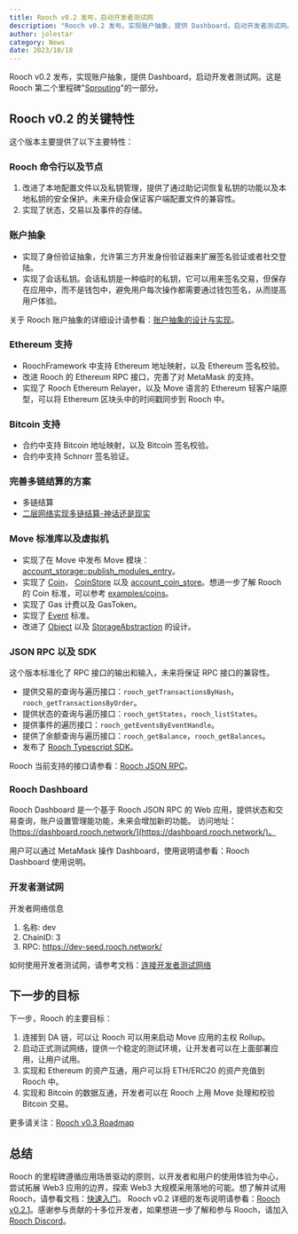 ```yaml
---
title: Rooch v0.2 发布，启动开发者测试网
description: "Rooch v0.2 发布，实现账户抽象，提供 Dashboard，启动开发者测试网。"
author: jolestar
category: News
date: 2023/10/18
---
```



<PostHeader />

Rooch v0.2 发布，实现账户抽象，提供 Dashboard，启动开发者测试网。这是 Rooch 第二个里程碑"[Sprouting](/learn/miscellaneous/roadmap)"的一部分。

## Rooch v0.2 的关键特性

这个版本主要提供了以下主要特性：

### Rooch 命令行以及节点

1. 改进了本地配置文件以及私钥管理，提供了通过助记词恢复私钥的功能以及本地私钥的安全保护。未来升级会保证客户端配置文件的兼容性。
2. 实现了状态，交易以及事件的存储。

### 账户抽象

* 实现了身份验证抽象，允许第三方开发身份验证器来扩展签名验证或者社交登陆。
* 实现了会话私钥。会话私钥是一种临时的私钥，它可以用来签名交易，但保存在应用中，而不是钱包中，避免用户每次操作都需要通过钱包签名，从而提高用户体验。

关于 Rooch 账户抽象的详细设计请参看：[账户抽象的设计与实现](../learn/core-concepts/accounts/account-abstraction-implementation)。

### Ethereum 支持

* RoochFramework 中支持 Ethereum 地址映射，以及 Ethereum 签名校验。
* 改进 Rooch 的 Ethereum RPC 接口，完善了对 MetaMask 的支持。
* 实现了 Rooch Ethereum Relayer，以及 Move 语言的 Ethereum 轻客户端原型，可以将 Ethereum 区块头中的时间戳同步到 Rooch 中。 

### Bitcoin 支持

* 合约中支持 Bitcoin 地址映射，以及 Bitcoin 签名校验。
* 合约中支持 Schnorr 签名验证。

### 完善多链结算的方案

* 多链结算
* [二层网络实现多链结算-神话还是现实](./multi-chain_settlement_by_layer2-myth_or_Reality)

### Move 标准库以及虚拟机

* 实现了在 Move 中发布 Move 模块：[account_storage::publish_modules_entry](https://github.com/rooch-network/rooch/blob/7fd6418dff1aa7e40cae9e8eede375b776bbb771/moveos/moveos-stdlib/moveos-stdlib/sources/account_storage.move#L224)。
* 实现了 [Coin](https://github.com/rooch-network/rooch/blob/main/frameworks/rooch-framework/sources/coin.move)， [CoinStore](https://github.com/rooch-network/rooch/blob/main/frameworks/rooch-framework/sources/coin_store.move) 以及 [account_coin_store](https://github.com/rooch-network/rooch/blob/main/frameworks/rooch-framework/sources/account_coin_store.move)。想进一步了解 Rooch 的 Coin 标准，可以参考 [examples/coins](https://github.com/rooch-network/rooch/tree/main/examples/coins)。
* 实现了 Gas 计费以及 GasToken。
* 实现了 [Event](https://github.com/rooch-network/rooch/blob/main/frameworks/moveos-stdlib/sources/event.move) 标准。
* 改进了 [Object](../learn/core-concepts/objects/object) 以及 [StorageAbstraction](../learn/core-concepts/objects/storage-abstraction) 的设计。


### JSON RPC 以及 SDK

这个版本标准化了 RPC 接口的输出和输入，未来将保证 RPC 接口的兼容性。

* 提供交易的查询与遍历接口：`rooch_getTransactionsByHash`，`rooch_getTransactionsByOrder`。
* 提供状态的查询与遍历接口：`rooch_getStates`，`rooch_listStates`。
* 提供事件的遍历接口：`rooch_getEventsByEventHandle`。
* 提供了余额查询与遍历接口：`rooch_getBalance`，`rooch_getBalances`。
* 发布了 [Rooch Typescript SDK](https://www.npmjs.com/package/@roochnetwork/sdk)。


Rooch 当前支持的接口请参看：[Rooch JSON RPC](../build/reference/rpc/json-rpc)。


### Rooch Dashboard

Rooch Dashboard 是一个基于 Rooch JSON RPC 的 Web 应用，提供状态和交易查询，账户设置管理能功能，未来会增加新的功能。
访问地址：[https://dashboard.rooch.network/](https://dashboard.rooch.network/)。 

用户可以通过 MetaMask 操作 Dashboard，使用说明请参看：Rooch Dashboard 使用说明。

### 开发者测试网

开发者网络信息

1. 名称: dev
2. ChainID: 3
3. RPC: https://dev-seed.rooch.network/

如何使用开发者测试网，请参考文档：[连接开发者测试网络](../build/getting-started/connect-to-rooch/connect-devnet)

## 下一步的目标

下一步，Rooch 的主要目标：

1. 连接到 DA 链，可以让 Rooch 可以用来启动 Move 应用的主权 Rollup。
2. 启动正式测试网络，提供一个稳定的测试环境，让开发者可以在上面部署应用，让用户试用。
3. 实现和 Ethereum 的资产互通，用户可以将 ETH/ERC20 的资产充值到 Rooch 中。
4. 实现和 Bitcoin 的数据互通，开发者可以在 Rooch 上用 Move 处理和校验 Bitcoin 交易。

更多请关注：[Rooch v0.3 Roadmap](https://github.com/rooch-network/rooch/issues/1000)

## 总结

Rooch 的里程碑遵循应用场景驱动的原则，以开发者和用户的使用体验为中心，尝试拓展 Web3 应用的边界，探索 Web3 大规模采用落地的可能。想了解并试用 Rooch，请参看文档：[快速入门](../build/tutorial/counter)。
Rooch v0.2 详细的发布说明请参看：[Rooch v0.2.1](https://github.com/rooch-network/rooch/releases/tag/v0.2.1)。感谢参与贡献的十多位开发者，如果想进一步了解和参与 Rooch，请加入 [Rooch Discord](https://discord.gg/rooch)。
